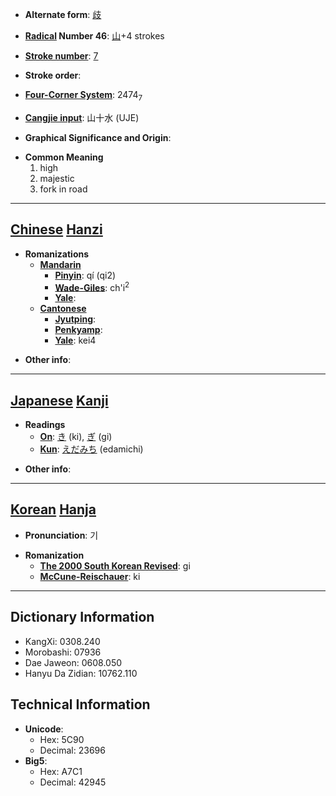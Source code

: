 * '''Alternate form''': [[歧]]

* '''[[Wiktionary:Chinese radical index| Radical]] Number 46''': [[Wiktionary:Chinese radical index 山|山]]+4 strokes

* '''[[Wiktionary:Chinese total strokes index|Stroke number]]''': [[Wiktionary:Chinese total strokes index 7|7]]

* '''Stroke order''': 

* '''[[Wiktionary:Chinese four corner index|Four-Corner System]]''': 2474<sub>7</sub>

* '''[[Wiktionary:Chinese Cangjie index|Cangjie input]]''': 山十水 (UJE)

* '''Graphical Significance and Origin''': 

* '''Common Meaning'''
*#high
*# majestic
*# fork in road


----

== [[Chinese]] [[Hanzi]] ==

* '''Romanizations'''
** '''[[Mandarin]]'''
*** '''[[Pinyin]]''': qí (qi2)
*** '''[[Wade-Giles]]''': ch'i<sup>2</sup>
*** '''[[Yale]]''': 
** '''[[Cantonese]]'''
*** '''[[Jyutping]]''':
*** '''[[Penkyamp]]''': 
*** '''[[Yale]]''': kei4

* '''Other info''': 

----

== [[Japanese]] [[Kanji]] ==

* '''Readings'''
** '''[[On]]''': [[き]] (ki), [[ぎ]] (gi)
** '''[[Kun]]''': [[えだみち]] (edamichi)

* '''Other info''':  

----

== [[Korean]] [[Hanja]] ==

* '''Pronunciation''': 기

* '''Romanization'''
** '''[[The 2000 South Korean Revised Romanization|The 2000 South Korean Revised]]''': gi
** '''[[McCune-Reischauer]]''': ki

----

== Dictionary Information ==

* KangXi: 0308.240
* Morobashi: 07936
* Dae Jaweon: 0608.050
* Hanyu Da Zidian: 10762.110

== Technical Information ==

* '''Unicode''':
** Hex: 5C90
** Decimal: 23696
* '''Big5''':
** Hex: A7C1
** Decimal: 42945